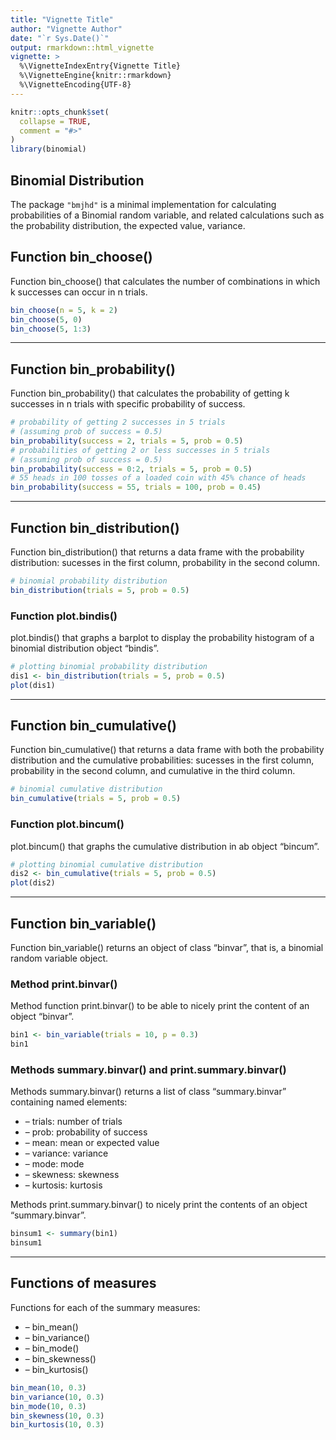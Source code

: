 ```yaml
---
title: "Vignette Title"
author: "Vignette Author"
date: "`r Sys.Date()`"
output: rmarkdown::html_vignette
vignette: >
  %\VignetteIndexEntry{Vignette Title}
  %\VignetteEngine{knitr::rmarkdown}
  %\VignetteEncoding{UTF-8}
---
```


```r
knitr::opts_chunk$set(
  collapse = TRUE,
  comment = "#>"
)
library(binomial)

```


## Binomial Distribution

The package `"bmjhd"` is a minimal implementation for calculating probabilities of a Binomial random variable, and related calculations such as the probability distribution, the expected value, variance.

## Function bin_choose()

Function bin_choose() that calculates the number of combinations in which k successes can occur in n trials.
```r
bin_choose(n = 5, k = 2)
bin_choose(5, 0)
bin_choose(5, 1:3)
```

---

## Function bin_probability()

Function bin_probability() that calculates the probability of getting k successes in n trials with specific probability of success.

```r
# probability of getting 2 successes in 5 trials
# (assuming prob of success = 0.5)
bin_probability(success = 2, trials = 5, prob = 0.5)
# probabilities of getting 2 or less successes in 5 trials
# (assuming prob of success = 0.5)
bin_probability(success = 0:2, trials = 5, prob = 0.5)
# 55 heads in 100 tosses of a loaded coin with 45% chance of heads
bin_probability(success = 55, trials = 100, prob = 0.45)
```

---

## Function bin_distribution()

Function bin_distribution() that returns a data frame with the probability distribution: sucesses in the first column, probability in the second column.

```r
# binomial probability distribution
bin_distribution(trials = 5, prob = 0.5)
```

### Function plot.bindis()
plot.bindis() that graphs a barplot to display the probability histogram of a binomial distribution object "bindis".

```r
# plotting binomial probability distribution
dis1 <- bin_distribution(trials = 5, prob = 0.5)
plot(dis1)
```

---

## Function bin_cumulative()

Function bin_cumulative() that returns a data frame with both the probability distribution and the cumulative probabilities: sucesses in the first column, probability in the second column, and cumulative in the third column.

```r
# binomial cumulative distribution
bin_cumulative(trials = 5, prob = 0.5)
```

### Function plot.bincum()
plot.bincum() that graphs the cumulative distribution in ab object "bincum".

```r
# plotting binomial cumulative distribution
dis2 <- bin_cumulative(trials = 5, prob = 0.5)
plot(dis2)
```

---


## Function bin_variable()

Function bin_variable() returns an object of class "binvar", that is, a binomial random variable object.

### Method print.binvar()

Method function print.binvar() to be able to nicely print the content of an object "binvar".

```r
bin1 <- bin_variable(trials = 10, p = 0.3)
bin1
```


### Methods summary.binvar() and print.summary.binvar()

Methods summary.binvar() returns a list of class "summary.binvar" containing named elements:

* – trials: number of trials
* – prob: probability of success
* – mean: mean or expected value
* – variance: variance
* – mode: mode
* – skewness: skewness
* – kurtosis: kurtosis

Methods print.summary.binvar() to nicely print the contents of an object "summary.binvar".

```r
binsum1 <- summary(bin1)
binsum1
```

---

## Functions of measures

Functions for each of the summary measures:

* – bin_mean()
* – bin_variance()
* – bin_mode()
* – bin_skewness()
* – bin_kurtosis()

```r
bin_mean(10, 0.3)
bin_variance(10, 0.3)
bin_mode(10, 0.3)
bin_skewness(10, 0.3)
bin_kurtosis(10, 0.3)
```

